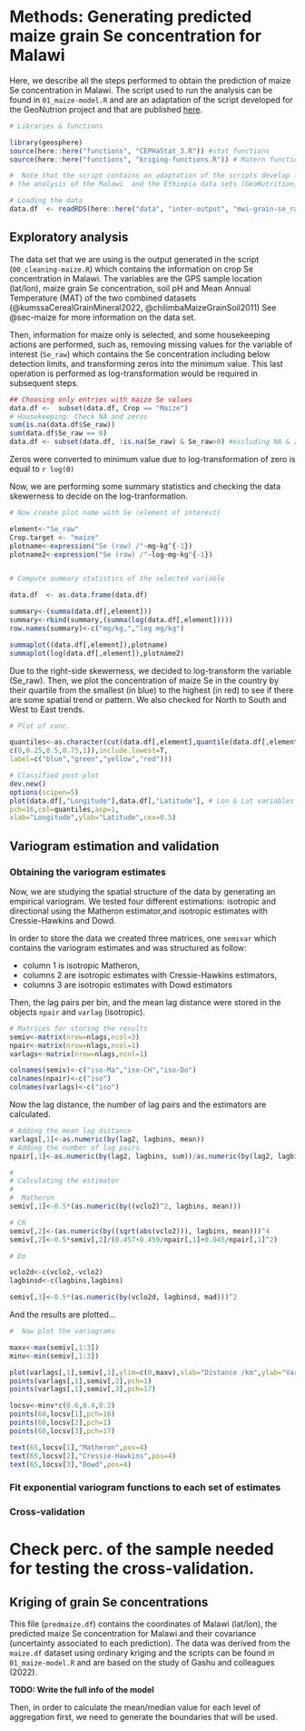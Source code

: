 
# Methods: Generating predicted maize grain Se concentration for Malawi

Here, we describe all the steps performed to obtain the prediction of maize Se concentration in Malawi. The script used to run the analysis can be found in `01_maize-model.R` and are an adaptation of the script developed for the GeoNutrion project and that are published [here](https://github.com/rmlark/GeoNutrition/blob/main/Geostatistics_and_mapping/Grain_exploratory_spatial_analysis_and_mapping.R).


```r

# Libraries & functions

library(geosphere)
source(here::here("functions", "CEPHaStat_3.R")) #stat functions
source(here::here("functions", "kriging-functions.R")) # Matern functions & others

#  Note that the script contains an adaptation of the scripts develop for 
# the analysis of the Malawi  and the Ethiopia data sets (GeoNutrition)

# Loading the data
data.df  <- readRDS(here::here("data", "inter-output", "mwi-grain-se_raw.RDS")) # cleaned geo-loc maize Se data (2 datasets)


```

## Exploratory analysis

The data set that we are using is the output generated in the script (`00_cleaning-maize.R`) which contains the information on crop Se concentration in Malawi. The variables are the GPS sample location (lat/lon), maize grain Se concentration, soil pH and Mean Annual Temperature (MAT) of the two combined datasets (@kumssaCerealGrainMineral2022, @chilimbaMaizeGrainSoil2011) See @sec-maize for more information on the data set.

Then, information for maize only is selected, and some housekeeping actions are performed, such as, removing missing values for the variable of interest (`Se_raw`) which contains the Se concentration including below detection limits, and transforming zeros into the minimum value. This last operation is performed as log-transformation would be required in subsequent steps.

```r

## Choosing only entries with maize Se values
data.df <-  subset(data.df, Crop == "Maize")
# Housekeeping: Check NA and zeros
sum(is.na(data.df$Se_raw))
sum(data.df$Se_raw == 0)
data.df <- subset(data.df, !is.na(Se_raw) & Se_raw>0) #excluding NA & zeros

```


::: {.callout-note}

Zeros were converted to minimum value due to log-transformation of zero is equal to `r log(0)` 

:::


Now, we are performing some summary statistics and checking the data skewerness to decide on the log-tranformation.

```r

# Now create plot name with Se (element of interest)

element<-"Se_raw"
Crop.target <- "maize"
plotname<-expression("Se (raw) /"~mg~kg^{-1})
plotname2<-expression("Se (raw) /"~log~mg~kg^{-1})


# Compute summary statistics of the selected variable

data.df  <- as.data.frame(data.df)

summary<-(summa(data.df[,element]))
summary<-rbind(summary,(summa(log(data.df[,element]))))
row.names(summary)<-c("mg/kg,","log mg/kg")

summaplot((data.df[,element]),plotname)
summaplot(log(data.df[,element]),plotname2)

```


Due to the right-side skewerness, we decided to log-transform the variable (Se_raw). Then, we plot the concentration of maize Se in the country by their quartile from the smallest (in blue) to the highest (in red) to see if there are some spatial trend or pattern. We also checked for North to South and West to East trends. 

```r

# Plot of conc. 

quantiles<-as.character(cut(data.df[,element],quantile(data.df[,element],
c(0,0.25,0.5,0.75,1)),include.lowest=T,
label=c("blue","green","yellow","red")))	

# Classified post-plot
dev.new()
options(scipen=5)
plot(data.df[,"Longitude"],data.df[,"Latitude"], # Lon & Lat variables
pch=16,col=quantiles,asp=1,
xlab="Longitude",ylab="Latitude",cex=0.5)

```


## Variogram estimation and validation

### Obtaining the variogram estimates

Now, we are studying the spatial structure of the data by generating an empirical variogram. We tested four different estimations: isotropic and directional using the Matheron estimator,and isotropic estimates with Cressie-Hawkins and Dowd. 

In order to store the data we created three matrices, one `semivar` which contains the variogram estimates and was structured as follow:

-   column 1 is isotropic Matheron,
-   columns 2 are isotropic estimates with Cressie-Hawkins estimators,
-   columns 3 are isotropic estimates with Dowd estimators

Then, the lag pairs per bin, and the mean lag distance were stored in the objects `npair` and `varlag` (isotropic). 

```r

# Matrices for storing the results
semiv<-matrix(nrow=nlags,ncol=3)
npair<-matrix(nrow=nlags,ncol=1)
varlags<-matrix(nrow=nlags,ncol=1)

colnames(semiv)<-c("iso-Ma","iso-CH","iso-Do")
colnames(npair)<-c("iso")
colnames(varlags)<-c("iso")

```

Now the lag distance, the number of lag pairs and the estimators are calculated.

```r

# Adding the mean lag distance
varlags[,1]<-as.numeric(by(lag2, lagbins, mean))
# Adding the number of lag pairs
npair[,1]<-as.numeric(by(lag2, lagbins, sum))/as.numeric(by(lag2, lagbins, mean))

#
# Calculating the estimator
#
#  Matheron
semiv[,1]<-0.5*(as.numeric(by((vclo2)^2, lagbins, mean)))

# CH
semiv[,2]<-(as.numeric(by((sqrt(abs(vclo2))), lagbins, mean)))^4
semiv[,2]<-0.5*semiv[,2]/(0.457+0.459/npair[,1]+0.045/npair[,1]^2)

# Do

vclo2d<-c(vclo2,-vclo2)
lagbinsd<-c(lagbins,lagbins)

semiv[,3]<-0.5*(as.numeric(by(vclo2d, lagbinsd, mad)))^2

```

And the results are plotted...

```r

#  Now plot the variograms

maxv<-max(semiv[,1:3])
minv<-min(semiv[,1:3])

plot(varlags[,1],semiv[,1],ylim=c(0,maxv),xlab="Distance /km",ylab="Variance",pch=16)
points(varlags[,1],semiv[,2],pch=1)
points(varlags[,1],semiv[,3],pch=17)

locsv<-minv*c(0.6,0.4,0.2)
points(60,locsv[1],pch=16)
points(60,locsv[2],pch=1)
points(60,locsv[3],pch=17)

text(65,locsv[1],"Matheron",pos=4)
text(65,locsv[2],"Cressie-Hawkins",pos=4)
text(65,locsv[3],"Dowd",pos=4)

```

### Fit exponential variogram functions to each set of estimates

### Cross-validation

# Check perc. of the sample needed for testing the cross-validation. 

## Kriging of grain Se concentrations



This file (`predmaize.df`) contains the coordinates of Malawi (lat/lon), the predicted maize Se concentration for Malawi and their covariance (uncertainty associated to each prediction). The data was derived from the `maize.df` dataset using ordinary kriging and the scripts can be found in `01_maize-model.R` and are based on the study of Gashu and colleagues (2022).


**TODO: Write the full info of the model**


Then, in order to calculate the mean/median value for each level of aggregation first, we need to generate the boundaries that will be used. 
